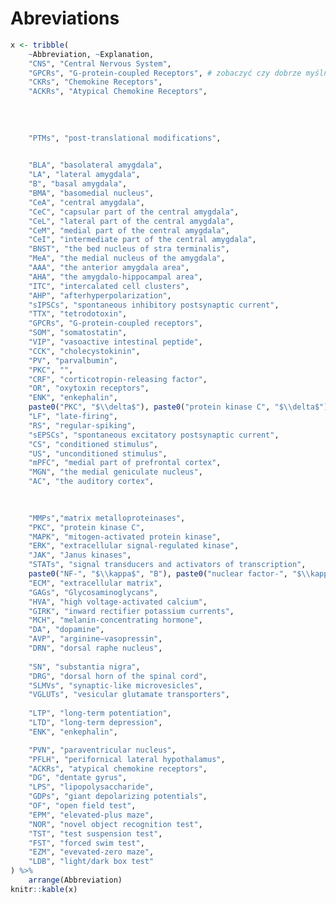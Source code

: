# Abreviations {- .unlisted .unnumbered}

<!-- \renewcommand{\nompreamble}{\vspace{0.25in}} -->
<!-- \makenomenclature -->
<!-- \renewcommand{\nomname}{LIST OF ABBREVIATIONS} -->


<!-- \item[ACSF] artificial cerebrospinal fluid -->
<!-- \item[AMPA] alpha-amino-3-hydroxy-5- methyl-4-isoxazilepropionate  -->
<!-- \item [BLA] basolateral nucleus of the amygdala -->
<!-- \item [CeA] central nucleus of the amygdala -->
<!-- \item [CNS] central nervous system  -->
<!-- \item [DIC] differential interference contrast -->
<!-- \item [GPCR] G-protein-coupled receptor -->
<!-- \item [ICM] intercalated cell masses  -->
<!-- \item [LHA] lateral hypothalamus area -->
<!-- \item [mEPSC] miniature excibitory post-synaptic currents -->
<!-- \item [mIPSC] miniature inhibitory post-synaptic currents -->
<!-- \item [NDS] normal donkey serum -->
<!-- \item [NMDA] N-methyl-aspartate  -->
<!-- \item [NTS] nucleus of the solitary tract -->
<!-- \item [PVN] paraventricular nucleus  -->
<!-- \item [sEPSC] spontaneous excibitory post-synaptic currents -->
<!-- \item [sIPSC] spontaneous inhibitory post-synaptic currents -->




```r

x <- tribble(
    ~Abbreviation, ~Explanation,
    "CNS", "Central Nervous System",
    "GPCRs", "G-protein-coupled Receptors", # zobaczyć czy dobrze myślniki 
    "CKRs", "Chemokine Receptors",
    "ACKRs", "Atypical Chemokine Receptors",
    
    
    
    
    "PTMs", "post-translational modifications",

    
    "BLA", "basolateral amygdala",
    "LA", "lateral amygdala",
    "B", "basal amygdala",
    "BMA", "basomedial nucleus",
    "CeA", "central amygdala",
    "CeC", "capsular part of the central amygdala",
    "CeL", "lateral part of the central amygdala",
    "CeM", "medial part of the central amygdala",
    "CeI", "intermediate part of the central amygdala",
    "BNST", "the bed nucleus of stra terminalis",
    "MeA", "the medial nucleus of the amygdala",
    "AAA", "the anterior amygdala area",
    "AHA", "the amygdalo-hippocampal area",
    "ITC", "intercalated cell clusters",
    "AHP", "afterhyperpolarization",
    "sIPSCs", "spontaneous inhibitory postsynaptic current",
    "TTX", "tetrodotoxin",
    "GPCRs", "G-protein-coupled receptors",
    "SOM", "somatostatin",
    "VIP", "vasoactive intestinal peptide",
    "CCK", "cholecystokinin",
    "PV", "parvalbumin",
    "PKC", "",
    "CRF", "corticotropin-releasing factor",
    "OR", "oxytoxin receptors",
    "ENK", "enkephalin", 
    paste0("PKC", "$\\delta$"), paste0("protein kinase C", "$\\delta$"),
    "LF", "late-firing",
    "RS", "regular-spiking",
    "sEPSCs", "spontaneous excitatory postsynaptic current",
    "CS", "conditioned stimulus",
    "US", "unconditioned stimulus",
    "mPFC", "medial part of prefrontal cortex",
    "MGN", "the medial geniculate nucleus",
    "AC", "the auditory cortex",

    
   
    "MMPs","matrix metalloproteinases",
    "PKC", "protein kinase C",
    "MAPK", "mitogen-activated protein kinase",
    "ERK", "extracellular signal-regulated kinase",
    "JAK", "Janus kinases",
    "STATs", "signal transducers and activators of transcription",
    paste0("NF-", "$\\kappa$", "B"), paste0("nuclear factor-", "$\\kappa$", "B"),
    "ECM", "extracellular matrix",
    "GAGs", "Glycosaminoglycans",
    "HVA", "high voltage-activated calcium",
    "GIRK", "inward rectifier potassium currents",
    "MCH", "melanin-concentrating hormone",
    "DA", "dopamine",
    "AVP", "arginine–vasopressin",
    "DRN", "dorsal raphe nucleus",
   
    "SN", "substantia nigra",
    "DRG", "dorsal horn of the spinal cord",
    "SLMVs", "synaptic-like microvesicles",
    "VGLUTs", "vesicular glutamate transporters",
   
    "LTP", "long-term potentiation",
    "LTD", "long-term depression",
    "ENK", "enkephalin",

    "PVN", "paraventricular nucleus",
    "PFLH", "perifornical lateral hypothalamus",
    "ACKRs", "atypical chemokine receptors",
    "DG", "dentate gyrus",
    "LPS", "lipopolysaccharide",
    "GDPs", "giant depolarizing potentials",
    "OF", "open field test",
    "EPM", "elevated-plus maze",
    "NOR", "novel object recognition test",
    "TST", "test suspension test",
    "FST", "forced swim test",
    "EZM", "evevated-zero maze",
    "LDB", "light/dark box test"
) %>%
    arrange(Abbreviation)
knitr::kable(x)

```

\newpage 

\mainmatter